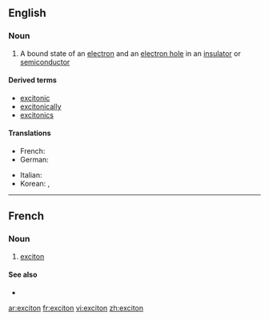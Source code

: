 ==English==

===Noun===
{{wikipedia}}
{{en-noun}}

#{{physics}} A bound state of an [[electron]] and an [[electron hole]] in an [[insulator]] or [[semiconductor]]

====Derived terms====
*[[excitonic]]
*[[excitonically]]
*[[excitonics]]

====Translations====
{{trans-top|bound state of electron and hole}}
* French: {{t+|fr|exciton|m}}
*German: {{t|de|Exziton|n}}
{{trans-mid}}
*Italian: {{t-|it|eccitone|m}}
* Korean: {{t|ko|여기자|tr=yeogija|sc=Hang}}, {{t|ko|엑시톤|tr=eksiton|sc=Hang}}
{{trans-bottom}}

----

==French==

===Noun===
{{fr-noun|m}}

# {{physics|lang=fr}} [[#English|exciton]]

====See also====
*{{pedialite|lang=fr}}

[[ar:exciton]]
[[fr:exciton]]
[[vi:exciton]]
[[zh:exciton]]